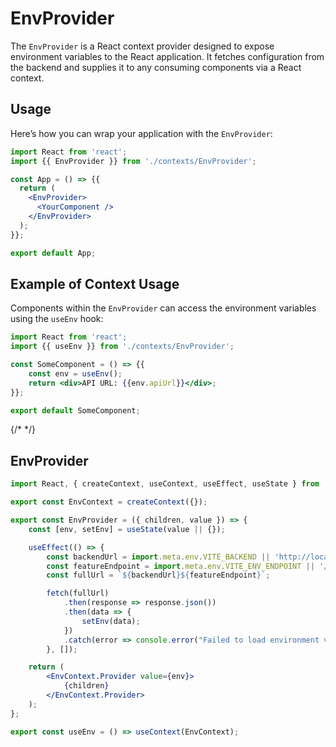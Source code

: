 

<Meta title="Patterns/Provider/EnvProvider" component={EnvProvider} of={Default} />

# EnvProvider

The `EnvProvider` is a React context provider designed to expose environment variables to the React application. It fetches configuration from the backend and supplies it to any consuming components via a React context.

## Usage

Here’s how you can wrap your application with the `EnvProvider`:

```jsx
import React from 'react';
import {{ EnvProvider }} from './contexts/EnvProvider';

const App = () => {{
  return (
    <EnvProvider>
      <YourComponent />
    </EnvProvider>
  );
}};

export default App;
```

## Example of Context Usage

Components within the `EnvProvider` can access the environment variables using the `useEnv` hook:

```jsx
import React from 'react';
import {{ useEnv }} from './contexts/EnvProvider';

const SomeComponent = () => {{
    const env = useEnv();
    return <div>API URL: {{env.apiUrl}}</div>;
}};

export default SomeComponent;
```

{/* <Props of={EnvProvider} /> */}

## EnvProvider

```jsx
import React, { createContext, useContext, useEffect, useState } from 'react';

export const EnvContext = createContext({});

export const EnvProvider = ({ children, value }) => {
    const [env, setEnv] = useState(value || {});

    useEffect(() => {
        const backendUrl = import.meta.env.VITE_BACKEND || 'http://localhost:3000';
        const featureEndpoint = import.meta.env.VITE_ENV_ENDPOINT || '/api/frontend-env';
        const fullUrl = `${backendUrl}${featureEndpoint}`;

        fetch(fullUrl)
            .then(response => response.json())
            .then(data => {
                setEnv(data);
            })
            .catch(error => console.error("Failed to load environment variables:", error));
        }, []);

    return (
        <EnvContext.Provider value={env}>
            {children}
        </EnvContext.Provider>
    );
};

export const useEnv = () => useContext(EnvContext);
```

